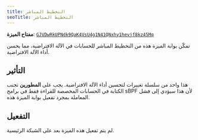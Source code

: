 ```yaml
---
title: التخطيط المباشر
seoTitle: التخطيط المباشر
---
```


**مفتاح الميزة**:
[`GJVDwRkUPNdk9QaK4VsU4g1N41QNxhy1hevjf8kz45Mq`](https://explorer.solana.com/address/GJVDwRkUPNdk9QaK4VsU4g1N41QNxhy1hevjf8kz45Mq)

تمكّن بوابة الميزة هذه من التخطيط المباشر للحسابات في الآلة الافتراضية، مما يحسن
أداء الآلة الافتراضية.

## التأثير

هذا واحد من سلسلة تغييرات لتحسين أداء الآلة الافتراضية. يجب على **المطورين**
تجنب الكتابة في الحسابات المخصصة للقراءة فقط في برامج sBPF لأن هذا سيؤدي إلى فشل
المعاملة بمجرد تفعيل بوابة الميزة هذه.

## التفعيل

لم يتم تفعيل هذه الميزة بعد على الشبكة الرئيسية.
